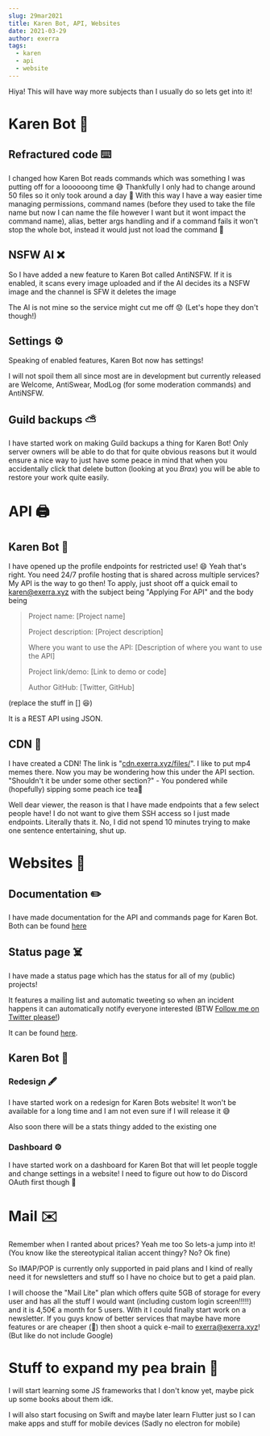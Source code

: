 ```yaml
---
slug: 29mar2021
title: Karen Bot, API, Websites
date: 2021-03-29
author: exerra
tags:
  - karen
  - api
  - website
---
```

Hiya! This will have way more subjects than I usually do so lets get into it!

# Karen Bot 🤖

## Refractured code ⌨️

I changed how Karen Bot reads commands which was something I was putting off for a loooooong time 😅
Thankfully I only had to change around 50 files so it only took around a day 📆
With this way I have a way easier time managing permissions, command names (before they used to take the file name but now I can name the file however I want but it wont impact the command name), alias, better args handling and if a command fails it won't stop the whole bot, instead it would just not load the command 🥳

## NSFW AI ❌

So I have added a new feature to Karen Bot called AntiNSFW. If it is enabled, it scans every image uploaded and if the AI decides its a NSFW image and the channel is SFW it deletes the image

The AI is not mine so the service might cut me off 😟 (Let's hope they don't though!)

## Settings ⚙️

Speaking of enabled features, Karen Bot now has settings!

I will not spoil them all since most are in development but currently released are Welcome, AntiSwear, ModLog (for some moderation commands) and AntiNSFW.

## Guild backups ⛅️

I have started work on making Guild backups a thing for Karen Bot! Only server owners will be able to do that for quite obvious reasons but it would ensure a nice way to just have some peace in mind that when you accidentally click that delete button (looking at you *Brax*) you will be able to restore your work quite easily.

# API 🖨️

## Karen Bot 🤖

I have opened up the profile endpoints for restricted use! 😄
Yeah that's right. You need 24/7 profile hosting that is shared across multiple services? My API is the way to go then!
To apply, just shoot off a quick email to [karen@exerra.xyz](mailto:karen@exerra.xyz?subject=Applying%20For%20API) with the subject being "Applying For API" and the body being

> Project name: \[Project name]
>
>
> Project description: \[Project description]
>
>
> Where you want to use the API: \[Description of where you want to use the API]
>
>
> Project link/demo: \[Link to demo or code]
>
>
> Author GitHub: \[Twitter, GitHub]

(replace the stuff in \[] 😆)

It is a REST API using JSON.

## CDN 📄

I have created a CDN! The link is "[cdn.exerra.xyz/files/](https://cdn.exerra.xyz/files/)". I like to put mp4 memes there.
Now you may be wondering how this under the API section. "Shouldn't it be under some other section?" - You pondered while (hopefully) sipping some peach ice tea🍹

Well dear viewer, the reason is that I have made endpoints that a few select people have! I do not want to give them SSH access so I just made endpoints. Literally thats it. No, I did not spend 10 minutes trying to make one sentence entertaining, shut up.

# Websites 📑

## Documentation ✏️

I have made documentation for the API and commands page for Karen Bot. Both can be found [here](https://docs.karen.exerra.xyz)

## Status page ☠️

I have made a status page which has the status for all of my (public) projects!

It features a mailing list and automatic tweeting so when an incident happens it can automatically notify everyone interested (BTW [Follow me on Twitter please!](https://twitter.com/Exerra))

It can be found [here](https://status.exerra.xyz).

## Karen Bot 🤖

### Redesign 🖋️

I have started work on a redesign for Karen Bots website! It won't be available for a long time and I am not even sure if I will release it 😅

Also soon there will be a stats thingy added to the existing one

### Dashboard ⚙️

I have started work on a dashboard for Karen Bot that will let people toggle and change settings in a website! I need to figure out how to do Discord OAuth first though 👀

# Mail ✉️

Remember when I ranted about prices? Yeah me too
So lets-a jump into it! (You know like the stereotypical italian accent thingy? No? Ok fine)

So IMAP/POP is currently only supported in paid plans and I kind of really need it for newsletters and stuff so I have no choice but to get a paid plan.

I will choose the "Mail Lite" plan which offers quite 5GB of storage for every user and has all the stuff I would want (including custom login screen!!!!!) and it is 4,50€ a month for 5 users. With it I could finally start work on a newsletter. If you guys know of better services that maybe have more features or are cheaper (👀) then shoot a quick e-mail to [exerra@exerra.xyz](mailto:exerra@exerra.xyz)! (But like do not include Google)

# Stuff to expand my pea brain 🧠

I will start learning some JS frameworks that I don't know yet, maybe pick up some books about them idk.

I will also start focusing on Swift and maybe later learn Flutter just so I can make apps and stuff for mobile devices (Sadly no electron for mobile)